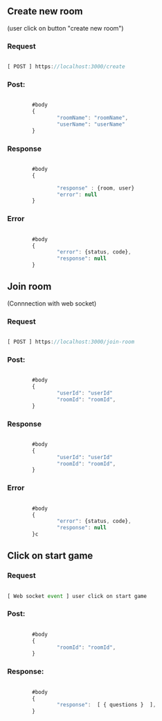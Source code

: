 ## Create new room 

(user click on button "create new room")

### Request

```js

[ POST ] https://localhost:3000/create

```

### Post:

```js

        #body
        {
                "roomName": "roomName",
                "userName": "userName"
        }

```

### Response

```js

        #body
        {

                "response" : {room, user}
                "error": null
        }

```

### Error

```js

        #body
        {
                "error": {status, code}, 
                "response": null   
        }

```

## Join room 

(Connnection with web socket)

### Request

```js

[ POST ] https://localhost:3000/join-room

```

### Post:

```js

        #body
        {
                "userId": "userId"
                "roomId": "roomId",
        }

```

### Response


```js

        #body
        {
                "userId": "userId"
                "roomId": "roomId",
        }

```

### Error
```js

        #body
        {
                "error": {status, code}, 
                "response": null   
        }c

```

## Click on start game

### Request

```js

[ Web socket event ] user click on start game 

```

### Post:

```js

        #body
        {
                "roomId": "roomId",
        }

```

### Response:

```js

        #body
        {
                "response":  [ { questions }  ], 
        }

```


